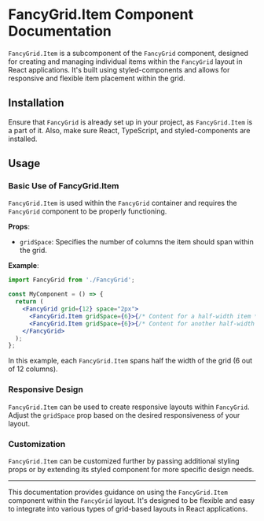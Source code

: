 # FancyGrid.Item Component Documentation

`FancyGrid.Item` is a subcomponent of the `FancyGrid` component, designed for creating and managing individual items within the `FancyGrid` layout in React applications. It's built using styled-components and allows for responsive and flexible item placement within the grid.

## Installation

Ensure that `FancyGrid` is already set up in your project, as `FancyGrid.Item` is a part of it. Also, make sure React, TypeScript, and styled-components are installed.

## Usage

### Basic Use of FancyGrid.Item

`FancyGrid.Item` is used within the `FancyGrid` container and requires the `FancyGrid` component to be properly functioning.

**Props**:

- `gridSpace`: Specifies the number of columns the item should span within the grid.

**Example**:

```jsx
import FancyGrid from './FancyGrid';

const MyComponent = () => {
  return (
    <FancyGrid grid={12} space="2px">
      <FancyGrid.Item gridSpace={6}>{/* Content for a half-width item */}</FancyGrid.Item>
      <FancyGrid.Item gridSpace={6}>{/* Content for another half-width item */}</FancyGrid.Item>
    </FancyGrid>
  );
};
```

In this example, each `FancyGrid.Item` spans half the width of the grid (6 out of 12 columns).

### Responsive Design

`FancyGrid.Item` can be used to create responsive layouts within `FancyGrid`. Adjust the `gridSpace` prop based on the desired responsiveness of your layout.

### Customization

`FancyGrid.Item` can be customized further by passing additional styling props or by extending its styled component for more specific design needs.

---

This documentation provides guidance on using the `FancyGrid.Item` component within the `FancyGrid` layout. It's designed to be flexible and easy to integrate into various types of grid-based layouts in React applications.
